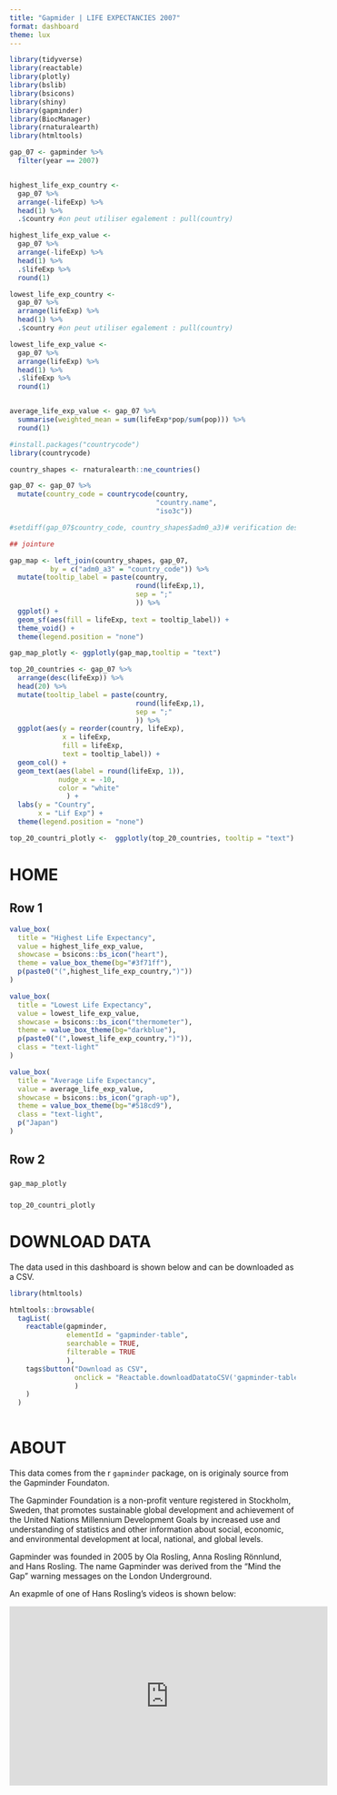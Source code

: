 ```yaml
---
title: "Gapmider | LIFE EXPECTANCIES 2007"
format: dashboard
theme: lux
---
```


```r
library(tidyverse) 
library(reactable)
library(plotly)
library(bslib)
library(bsicons)
library(shiny)
library(gapminder)
library(BiocManager)
library(rnaturalearth)
library(htmltools)

```

```r
gap_07 <- gapminder %>% 
  filter(year == 2007)


highest_life_exp_country <- 
  gap_07 %>% 
  arrange(-lifeExp) %>% 
  head(1) %>% 
  .$country #on peut utiliser egalement : pull(country)

highest_life_exp_value <- 
  gap_07 %>% 
  arrange(-lifeExp) %>% 
  head(1) %>% 
  .$lifeExp %>% 
  round(1)

lowest_life_exp_country <- 
  gap_07 %>% 
  arrange(lifeExp) %>% 
  head(1) %>% 
  .$country #on peut utiliser egalement : pull(country)

lowest_life_exp_value <- 
  gap_07 %>% 
  arrange(lifeExp) %>% 
  head(1) %>% 
  .$lifeExp %>% 
  round(1)


average_life_exp_value <- gap_07 %>% 
  summarise(weighted_mean = sum(lifeExp*pop/sum(pop))) %>% 
  round(1)

```


```r
#install.packages("countrycode")
library(countrycode)

country_shapes <- rnaturalearth::ne_countries()

gap_07 <- gap_07 %>% 
  mutate(country_code = countrycode(country,
                                    "country.name",
                                    "iso3c"))

#setdiff(gap_07$country_code, country_shapes$adm0_a3)# verification des codes des pays differents entre les 2 bases

## jointure

gap_map <- left_join(country_shapes, gap_07,
          by = c("adm0_a3" = "country_code")) %>% 
  mutate(tooltip_label = paste(country,
                               round(lifeExp,1),
                               sep = ";"
                               )) %>% 
  ggplot() +
  geom_sf(aes(fill = lifeExp, text = tooltip_label)) +
  theme_void() +
  theme(legend.position = "none")

gap_map_plotly <- ggplotly(gap_map,tooltip = "text")
``` 
  

```r

top_20_countries <- gap_07 %>% 
  arrange(desc(lifeExp)) %>% 
  head(20) %>% 
  mutate(tooltip_label = paste(country,
                               round(lifeExp,1),
                               sep = ";"
                               )) %>% 
  ggplot(aes(y = reorder(country, lifeExp),
             x = lifeExp,
             fill = lifeExp,
             text = tooltip_label)) +
  geom_col() +
  geom_text(aes(label = round(lifeExp, 1)),
            nudge_x = -10,
            color = "white"
              ) +
  labs(y = "Country",
       x = "Lif Exp") +
  theme(legend.position = "none")

top_20_countri_plotly <-  ggplotly(top_20_countries, tooltip = "text")
```


# HOME

## Row 1 {height=25%}
```r
value_box(
  title = "Highest Life Expectancy",
  value = highest_life_exp_value,
  showcase = bsicons::bs_icon("heart"),
  theme = value_box_theme(bg="#3f71ff"),
  p(paste0("(",highest_life_exp_country,")"))
)
```


```r
value_box(
  title = "Lowest Life Expectancy",
  value = lowest_life_exp_value,
  showcase = bsicons::bs_icon("thermometer"),
  theme = value_box_theme(bg="darkblue"),
  p(paste0("(",lowest_life_exp_country,")")),
  class = "text-light"
)

```

```r


value_box(
  title = "Average Life Expectancy",
  value = average_life_exp_value,
  showcase = bsicons::bs_icon("graph-up"),
  theme = value_box_theme(bg="#518cd9"),
  class = "text-light",
  p("Japan")
)
```

## Row 2 {height=75%}
### {width=70%}

```r
gap_map_plotly
```


### {width=30%}

```r
top_20_countri_plotly

```

# DOWNLOAD DATA

The data used in this dashboard is shown below and can be downloaded as a CSV.

```r
library(htmltools)

htmltools::browsable(
  tagList(
    reactable(gapminder,
              elementId = "gapminder-table",
              searchable = TRUE, 
              filterable = TRUE
              ),
    tags$button("Download as CSV",
                onclick = "Reactable.downloadDatatoCSV('gapminder-table')"
                )
    )
  )
 
```


# ABOUT

This data comes from the r `gapminder` package, on is originaly source from the Gapminder Foundaton.

The Gapminder Foundation is a non-profit venture registered in Stockholm, Sweden, that promotes sustainable global development and achievement of the United Nations Millennium Development Goals by increased use and understanding of statistics and other information about social, economic, and environmental development at local, national, and global levels.

Gapminder was founded in 2005 by Ola Rosling, Anna Rosling Rönnlund, and Hans Rosling. The name Gapminder was derived from the "Mind the Gap" warning messages on the London Underground.

An exapmle of one of Hans Rosling's videos is shown below:

<iframe width="560" height="315" src="https://www.youtube.com/embed/hVimVzgtD6w?si=UOrfWrdJv6YZA4EI" title="YouTube video player" frameborder="0" allow="accelerometer; autoplay; clipboard-write; encrypted-media; gyroscope; picture-in-picture; web-share" referrerpolicy="strict-origin-when-cross-origin" allowfullscreen></iframe>